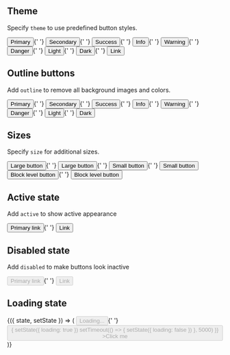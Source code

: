 
## Theme

Specify `theme` to use predefined button styles.

<Playground>
  <Button theme="primary">Primary</Button>{' '}
  <Button theme="secondary">Secondary</Button>{' '}
  <Button theme="success">Success</Button>{' '}
  <Button theme="info">Info</Button>{' '}
  <Button theme="warning">Warning</Button>{' '}
  <Button theme="danger">Danger</Button>{' '}
  <Button theme="light">Light</Button>{' '}
  <Button theme="dark">Dark</Button>{' '}
  <Button theme="link">Link</Button>
</Playground>

## Outline buttons

Add `outline` to remove all background images and colors.

<Playground>
  <Button outline theme="primary">Primary</Button>{' '}
  <Button outline theme="secondary">Secondary</Button>{' '}
  <Button outline theme="success">Success</Button>{' '}
  <Button outline theme="info">Info</Button>{' '}
  <Button outline theme="warning">Warning</Button>{' '}
  <Button outline theme="danger">Danger</Button>{' '}
  <Button outline theme="light">Light</Button>{' '}
  <Button outline theme="dark">Dark</Button>
</Playground>

## Sizes

Specify `size` for additional sizes.

<Playground>
  <Button size="lg" theme="primary">Large button</Button>{' '}
  <Button size="lg" theme="secondary">Large button</Button>{' '}
</Playground>

<Playground>
  <Button size="sm" theme="primary">Small button</Button>{' '}
  <Button size="sm" theme="secondary">Small button</Button>
</Playground>

<Playground>
  <Button size="lg" block theme="primary">Block level button</Button>{' '}
  <Button size="lg" block theme="secondary">Block level button</Button>
</Playground>

## Active state

Add `active` to show active appearance

<Playground>
  <Button active theme="primary" size="lg">Primary link</Button>{' '}
  <Button active theme="secondary" size="lg">Link</Button>
</Playground>

## Disabled state

Add `disabled` to make buttons look inactive

<Playground>
  <Button disabled theme="primary" size="lg">Primary link</Button>{' '}
  <Button disabled theme="secondary" size="lg">Link</Button>
</Playground>

## Loading state

<Playground>
  <Provider state={{ loading: false, timeout: 5 }}>
    {({ state, setState }) => (
      <React.Fragment>
        <Button loading={true} disabled>Loading...</Button>{' '}
        <Button
          loading={state.loading}
          disabled={state.loading}
          onClick={() => { 
            setState({ loading: true })
            setTimeout(() => {
              setState({ loading: false })
            }, 5000)
          }}
        >Click me</Button>
      </React.Fragment>
    )}
  </Provider>
</Playground>
